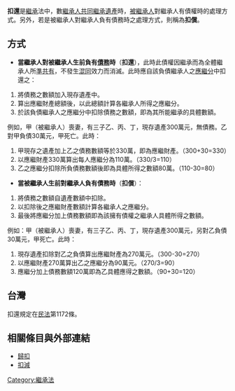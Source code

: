 {{Unreferenced|time=2017-12-11T12:42:04+00:00}}
'''扣還'''是[[繼承|繼承]]法中，數[[繼承人|繼承人]][[共同繼承|共同繼承]][[遺產|遺產]]時，[[被繼承人|被繼承人]]對繼承人有債權時的處理方式。另外，若是被繼承人對繼承人負有債務時之處理方式，則稱為'''扣償'''。

== 方式 ==
* '''當繼承人對被繼承人生前負有[[債務|債務]]時'''（'''扣還'''），此時此債權因繼承而為全體繼承人所[[準共有|準共有]]，不發生[[混同|混同]]效力而消滅。此時應自該負債繼承人之[[應繼分|應繼分]]中扣還之：
# 將債務之數額加入現存遺產中。
# 算出應繼財產總額後，以此總額計算各繼承人所得之應繼分。
# 於該負債繼承人之應繼分中扣除債務之數額，即為其所能繼承的具體數額。

例如，甲（被繼承人）喪妻，有三子乙、丙、丁，現存遺產300萬元，無債務。乙對甲負債30萬元，甲死亡。此時：
# 甲現存之遺產加上乙之債務數額等於330萬，即為應繼財產。（300+30=330）
# 以應繼財產330萬算出每人應繼分為110萬。（330/3=110）
# 乙之應繼分扣除所負債務數額後即為具體所得之數額80萬。（110-30=80）

* '''當被繼承人生前對繼承人負有債務時'''（'''扣償'''）：
# 將債務之數額自遺產數額中扣除。
# 以扣除後之應繼財產數額計算各繼承人之應繼分。
# 最後將應繼分加上債務數額即為該擁有債權之繼承人具體所得之數額。

例如：甲（被繼承人）喪妻，有三子乙、丙、丁，現存遺產300萬元，另對乙負債30萬元，甲死亡。此時：
# 現存遺產扣除對乙之負債算出應繼財產為270萬元。（300-30=270）
# 以應繼財產270萬算出乙之應繼分為90萬元。（270/3=90）
# 應繼分加上債務數額120萬即為乙具體應得之數額。（90+30=120）

== 台灣 ==
{{wikisource|民法 (中華民國)}}
扣還規定在[[民法_(中華民國)|民法]]第1172條。

== 相關條目與外部連結 ==
* [[歸扣|歸扣]]
* [[扣減|扣減]]

[[Category:繼承法|Category:繼承法]]